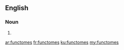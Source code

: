 ==English==

===Noun===
{{head|en|noun plural form}}

# {{plural of|functome|lang=en}}

[[ar:functomes]]
[[fr:functomes]]
[[ku:functomes]]
[[my:functomes]]